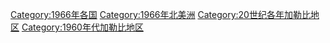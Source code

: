 [[Category:1966年各国|Category:1966年各国]]
[[Category:1966年北美洲|Category:1966年北美洲]]
[[Category:20世纪各年加勒比地区|Category:20世纪各年加勒比地区]]
[[Category:1960年代加勒比地区|Category:1960年代加勒比地区]]